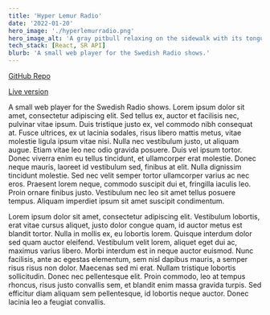 ```yaml
---
title: 'Hyper Lemur Radio'
date: '2022-01-20'
hero_image: './hyperlemurradio.png'
hero_image_alt: 'A gray pitbull relaxing on the sidewalk with its tongue hanging out'
tech_stack: [React, SR API]
blurb: 'A small web player for the Swedish Radio shows.'
---
```


[GitHub Repo](https://github.com/egiiiiil/hyper-lemur-radio)

[Live version](https://hyper-lemur-radio-git-name-change-egiiiiil.vercel.app)

A small web player for the Swedish Radio shows. Lorem ipsum dolor sit amet, consectetur adipiscing elit. Sed tellus ex, auctor et facilisis nec, pulvinar vitae ipsum. Duis tristique justo ex, vel commodo nibh consequat at. Fusce ultrices, ex ut lacinia sodales, risus libero mattis metus, vitae molestie ligula ipsum vitae nisi. Nulla nec vestibulum justo, ut aliquam augue. Etiam vitae leo nec odio gravida posuere. Duis vel ipsum tortor. Donec viverra enim eu tellus tincidunt, et ullamcorper erat molestie. Donec neque mauris, laoreet id vestibulum sed, finibus at elit. Nulla dignissim tincidunt molestie. Sed nec velit semper tortor ullamcorper varius ac nec eros. Praesent lorem neque, commodo suscipit dui et, fringilla iaculis leo. Proin ornare finibus justo. Vestibulum nec leo sit amet tellus posuere tempus. Aliquam imperdiet ipsum sit amet suscipit condimentum.

Lorem ipsum dolor sit amet, consectetur adipiscing elit. Vestibulum lobortis, erat vitae cursus aliquet, justo dolor congue quam, id auctor metus est blandit tortor. Nulla in mollis ex, eu lobortis lorem. Quisque interdum dolor sed quam auctor eleifend. Vestibulum velit lorem, aliquet eget dui ac, maximus varius libero. Morbi interdum est in neque auctor euismod. Nunc facilisis, ante ac egestas elementum, sem nisl dapibus mauris, a semper risus risus non dolor. Maecenas sed mi erat. Nullam tristique lobortis sollicitudin. Donec nec pellentesque elit. Proin commodo, leo at tempus rhoncus, risus justo convallis sem, et blandit enim massa gravida turpis. Sed efficitur diam aliquam sem pellentesque, id lobortis neque auctor. Donec lacinia leo a feugiat convallis.
